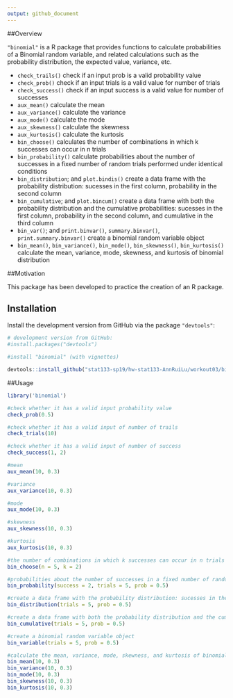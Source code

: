 ```yaml
---
output: github_document
---
```


##Overview

`"binomial"` is a R package that provides functions to calculate probabilities of a Binomial random variable, and related calculations such as the probability distribution, the expected value, variance, etc.

  - `check_trails()` check if an input prob is a valid probability value   
  - `check_prob()` check if an input trials is a valid value for number of trials    
  - `check_success()` check if an input success is a valid value for number of successes   
  - `aux_mean()` calculate the mean   
  - `aux_variance()` calculate the variance   
  - `aux_mode()` calculate the mode   
  - `aux_skewness()` calculate the skewness   
  - `aux_kurtosis()` calculate the kurtosis   
  - `bin_choose()` calculates the number of combinations in which k successes can occur in n trials   
  - `bin_probability()` calculate probabilities about the number of successes in a fixed number of random trials performed under identical conditions    
  - `bin_distribution`; and `plot.bindis()` create a data frame with the probability distribution: sucesses in the first column, probability in the second column    
  - `bin_cumulative`; and `plot.bincum()` create a data frame with both the probability distribution and the cumulative probabilities: sucesses in the first column, probability in the second column, and cumulative in the third column   
  - `bin_var()`; and `print.binvar()`, `summary.binvar()`, `print.summary.binvar()` create a binomial random variable object    
  - `bin_mean()`, `bin_variance()`, `bin_mode()`, `bin_skewness()`, `bin_kurtosis()` calculate the mean, variance, mode, skewness, and kurtosis of binomial distribution
  
##Motivation

This package has been developed to practice the creation of an R package.

## Installation

Install the development version from GitHub via the package `"devtools"`:
```r
# development version from GitHub:
#install.packages("devtools")

#install "binomial" (with vignettes)

devtools::install_github("stat133-sp19/hw-stat133-AnnRuiLu/workout03/binomial", build_vignettes = TRUE, force = TRUE)
```

##Usage

```r
library('binomial')

#check whether it has a valid input probability value
check_prob(0.5)

#check whether it has a valid input of number of trails
check_trials(10)

#check whether it has a valid input of number of success
check_success(1, 2)

#mean
aux_mean(10, 0.3)

#variance
aux_variance(10, 0.3)

#mode
aux_mode(10, 0.3)

#skewness
aux_skewness(10, 0.3)

#kurtosis
aux_kurtosis(10, 0.3)

#the number of combinations in which k successes can occur in n trials
bin_choose(n = 5, k = 2)

#probabilities about the number of successes in a fixed number of random trials performed under identical conditions
bin_probability(success = 2, trials = 5, prob = 0.5)

#create a data frame with the probability distribution: sucesses in the first column, probability in the second column
bin_distribution(trials = 5, prob = 0.5)

#create a data frame with both the probability distribution and the cumulative probabilities: sucesses in the first column, probability in the second column, and cumulative in the third column
bin_cumulative(trials = 5, prob = 0.5)

#create a binomial random variable object    
bin_variable(trials = 5, prob = 0.5)

#calculate the mean, variance, mode, skewness, and kurtosis of binomial distribution
bin_mean(10, 0.3)
bin_variance(10, 0.3)
bin_mode(10, 0.3)
bin_skewness(10, 0.3)
bin_kurtosis(10, 0.3)
```

